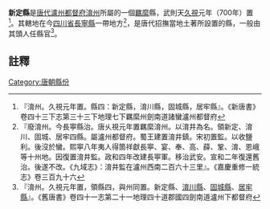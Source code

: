 '''新定縣'''是[[唐代|唐代]][[瀘州都督府|瀘州都督府]][[淯州_(瀘州)|淯州]]所屬的一個[[羈縻|羈縻]]縣，武則天[[久視|久視]]元年（700年）置<ref>『淯州。久視元年置。縣四：新定縣，淯川縣，固城縣，居牢縣』。《新唐書》卷四十三下志第三十三下地理七下羈縻州劍南道諸蠻瀘州都督府</ref>。其轄地在今[[四川省|四川省]][[長寧縣|長寧縣]]一帶地方<ref>『廢淯州。今長寕縣治。唐乆視元年置羈縻淯州。以淯井為名。領新定、淯川、固城、居牢四縣。屬瀘州都督府。蜀王建置淯井鎮。宋初置監。以收鹽利。後沒於蠻。熙寕八年夷人得箇祥獻長寕、宴、奉、高、薛、鞏、淯、恩峨等十州地。因復置淯井監。政和四年改建長寕軍。移治武安。宣和二年復還舊治。後遂不改。《九域志》：淯井監在瀘州西南二百六十三里』。《嘉慶重修一統志》卷三百九十六</ref>，是唐代招撫當地土著所設置的縣，一般由其頭人任縣官<ref>『淯州。久視元年置，領縣四，與州同置。新定縣、[[淯川縣|淯川縣]]、[[固城縣|固城縣]]、[[居牢縣|居牢縣]]』。《舊唐書》卷四十一志第二十一地理四十道郡國四劍南道瀘州下都督府</ref>。

==註釋==
{{reflist}}
{{唐朝行政區劃小作品}}
[[Category:唐朝縣份|Category:唐朝縣份]]